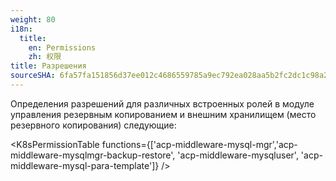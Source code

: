 ```yaml
---
weight: 80
i18n:
  title:
    en: Permissions
    zh: 权限
title: Разрешения
sourceSHA: 6fa57fa151856d37ee012c4686559785a9ec792ea028aa5b2fc2dc1c98a2f35a
---
```


Определения разрешений для различных встроенных ролей в модуле управления резервным копированием и внешним хранилищем (место резервного копирования) следующие:

<K8sPermissionTable functions={['acp-middleware-mysql-mgr','acp-middleware-mysqlmgr-backup-restore', 'acp-middleware-mysqluser', 'acp-middleware-mysql-para-template']} />

